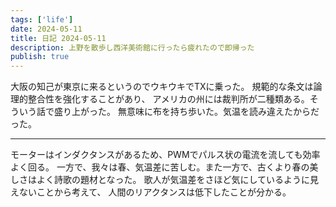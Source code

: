 ```yaml
---
tags: ['life']
date: 2024-05-11
title: 日記 2024-05-11
description: 上野を散歩し西洋美術館に行ったら疲れたので即帰った
publish: true
---
```


大阪の知己が東京に来るというのでウキウキでTXに乗った。
規範的な条文は論理的整合性を強化することがあり、
アメリカの州には裁判所が二種類ある。そういう話で盛り上がった。
無意味に布を持ち歩いた。気温を読み違えたからだった。

---

モーターはインダクタンスがあるため、PWMでパルス状の電流を流しても効率よく回る。
一方で、我々は春、気温差に苦しむ。また一方で、古くより春の美しさはよく詩歌の題材となった。
歌人が気温差をさほど気にしているように見えないことから考えて、
人間のリアクタンスは低下したことが分かる。
